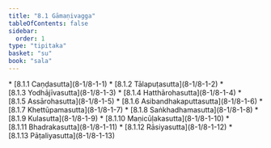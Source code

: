 ```yaml
---
title: "8.1 Gāmaṇivagga"
tableOfContents: false
sidebar:
  order: 1
type: "tipitaka"
basket: "su"
book: "sala"
---
```



<DynamicBreadcrumb />



<TableOfContents book="sala" section="8.1">
* [8.1.1 Caṇḍasutta](8-1/8-1-1)
* [8.1.2 Tālapuṭasutta](8-1/8-1-2)
* [8.1.3 Yodhājīvasutta](8-1/8-1-3)
* [8.1.4 Hatthārohasutta](8-1/8-1-4)
* [8.1.5 Assārohasutta](8-1/8-1-5)
* [8.1.6 Asibandhakaputtasutta](8-1/8-1-6)
* [8.1.7 Khettūpamasutta](8-1/8-1-7)
* [8.1.8 Saṅkhadhamasutta](8-1/8-1-8)
* [8.1.9 Kulasutta](8-1/8-1-9)
* [8.1.10 Maṇicūḷakasutta](8-1/8-1-10)
* [8.1.11 Bhadrakasutta](8-1/8-1-11)
* [8.1.12 Rāsiyasutta](8-1/8-1-12)
* [8.1.13 Pāṭaliyasutta](8-1/8-1-13)
</TableOfContents>